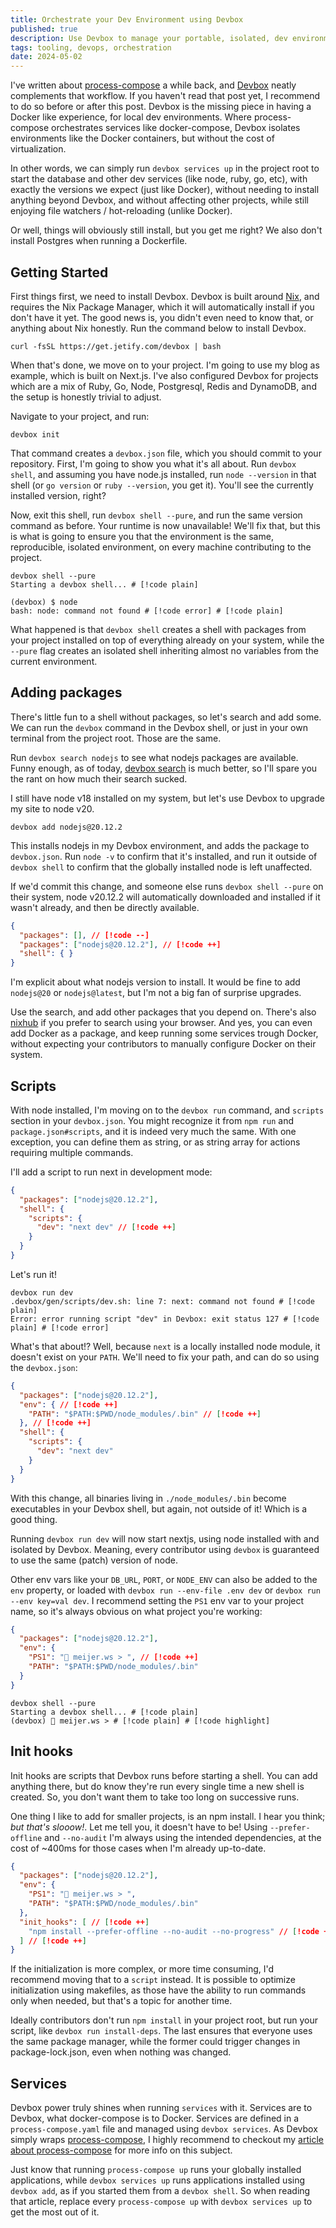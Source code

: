 ```yaml
---
title: Orchestrate your Dev Environment using Devbox
published: true
description: Use Devbox to manage your portable, isolated, dev environment, on any machine.
tags: tooling, devops, orchestration
date: 2024-05-02
---
```


I've written about [process-compose] a while back, and [Devbox] neatly complements that workflow. If you haven't read that post yet, I recommend to do so before or after this post. Devbox is the missing piece in having a Docker like experience, for local dev environments. Where process-compose orchestrates services like docker-compose, Devbox isolates environments like the Docker containers, but without the cost of virtualization.

In other words, we can simply run `devbox services up` in the project root to start the database and other dev services (like node, ruby, go, etc), with exactly the versions we expect (just like Docker), without needing to install anything beyond Devbox, and without affecting other projects, while still enjoying file watchers / hot-reloading (unlike Docker).

Or well, things will obviously still install, but you get me right? We also don't install Postgres when running a Dockerfile.

## Getting Started

First things first, we need to install Devbox. Devbox is built around [Nix], and requires the Nix Package Manager, which it will automatically install if you don't have it yet. The good news is, you didn't even need to know that, or anything about Nix honestly. Run the command below to install Devbox.

```shell
curl -fsSL https://get.jetify.com/devbox | bash
```

When that's done, we move on to your project. I'm going to use my blog as example, which is built on Next.js. I've also configured Devbox for projects which are a mix of Ruby, Go, Node, Postgresql, Redis and DynamoDB, and the setup is honestly trivial to adjust.

Navigate to your project, and run:

```shell
devbox init
```

That command creates a `devbox.json` file, which you should commit to your repository. First, I'm going to show you what it's all about. Run `devbox shell`, and assuming you have node.js installed, run `node --version` in that shell (or `go version` or `ruby --version`, you get it). You'll see the currently installed version, right?

Now, exit this shell, run `devbox shell --pure`, and run the same version command as before. Your runtime is now unavailable! We'll fix that, but this is what is going to ensure you that the environment is the same, reproducible, isolated environment, on every machine contributing to the project.

```shell
devbox shell --pure
Starting a devbox shell... # [!code plain]

(devbox) $ node
bash: node: command not found # [!code error] # [!code plain]
````


What happened is that `devbox shell` creates a shell with packages from your project installed on top of everything already on your system, while the `--pure` flag creates an isolated shell inheriting almost no variables from the current environment.

## Adding packages

There's little fun to a shell without packages, so let's search and add some. We can run the `devbox` command in the Devbox shell, or just in your own terminal from the project root. Those are the same.

Run `devbox search nodejs` to see what nodejs packages are available. Funny enough, as of today, [devbox search] is much better, so I'll spare you the rant on how much their search sucked.

I still have node v18 installed on my system, but let's use Devbox to upgrade my site to node v20.

```shell
devbox add nodejs@20.12.2
```

This installs nodejs in my Devbox environment, and adds the package to `devbox.json`. Run `node -v` to confirm that it's installed, and run it outside of `devbox shell` to confirm that the globally installed node is left unaffected.

If we'd commit this change, and someone else runs `devbox shell --pure` on their system, node v20.12.2 will automatically downloaded and installed if it wasn't already, and then be directly available.

```json
{
  "packages": [], // [!code --]
  "packages": ["nodejs@20.12.2"], // [!code ++]
  "shell": { }
}
```

I'm explicit about what nodejs version to install. It would be fine to add `nodejs@20` or `nodejs@latest`, but I'm not a big fan of surprise upgrades.

Use the search, and add other packages that you depend on. There's also [nixhub] if you prefer to search using your browser. And yes, you can even add Docker as a package, and keep running some services trough Docker, without expecting your contributors to manually configure Docker on their system.

## Scripts

With node installed, I'm moving on to the `devbox run` command, and `scripts` section in your `devbox.json`. You might recognize it from `npm run` and `package.json#scripts`, and it is indeed very much the same. With one exception, you can define them as string, or as string array for actions requiring multiple commands.

I'll add a script to run next in development mode:


```json
{
  "packages": ["nodejs@20.12.2"],
  "shell": {
    "scripts": {
      "dev": "next dev" // [!code ++]
    }
  }
}
```

Let's run it!

```shell
devbox run dev
.devbox/gen/scripts/dev.sh: line 7: next: command not found # [!code plain]
Error: error running script "dev" in Devbox: exit status 127 # [!code plain] # [!code error]
```

What's that about!? Well, because `next` is a locally installed node module, it doesn't exist on your `PATH`. We'll need to fix your path, and can do so using the `devbox.json`:

```json
{
  "packages": ["nodejs@20.12.2"],
  "env": { // [!code ++]
    "PATH": "$PATH:$PWD/node_modules/.bin" // [!code ++]
  }, // [!code ++]
  "shell": {
    "scripts": {
      "dev": "next dev"
    }
  }
}
```

With this change, all binaries living in `./node_modules/.bin` become executables in your Devbox shell, but again, not outside of it! Which is a good thing.

Running `devbox run dev` will now start nextjs, using node installed with and isolated by Devbox. Meaning, every contributor using `devbox` is guaranteed to use the same (patch) version of node.

Other env vars like your `DB_URL`, `PORT`, or `NODE_ENV` can also be added to the `env` property, or loaded with `devbox run --env-file .env dev` or `devbox run --env key=val dev`. I recommend setting the `PS1` env var to your project name, so it's always obvious on what project you're working:

```json
{
  "packages": ["nodejs@20.12.2"],
  "env": {
    "PS1": "📝 meijer.ws > ", // [!code ++]
    "PATH": "$PATH:$PWD/node_modules/.bin"
  }
}
```

```shell
devbox shell --pure
Starting a devbox shell... # [!code plain]
(devbox) 📝 meijer.ws > # [!code plain] # [!code highlight]
```

## Init hooks

Init hooks are scripts that Devbox runs before starting a shell. You can add anything there, but do know they're run every single time a new shell is created. So, you don't want them to take too long on successive runs.

One thing I like to add for smaller projects, is an npm install. I hear you think; _but that's slooow!_. Let me tell you, it doesn't have to be! Using `--prefer-offline` and `--no-audit` I'm always using the intended dependencies, at the cost of ~400ms for those cases when I'm already up-to-date.

```json
{
  "packages": ["nodejs@20.12.2"],
  "env": {
    "PS1": "📝 meijer.ws > ",
    "PATH": "$PATH:$PWD/node_modules/.bin"
  },
  "init_hooks": [ // [!code ++]
    "npm install --prefer-offline --no-audit --no-progress" // [!code ++]
  ] // [!code ++]
}
```

If the initialization is more complex, or more time consuming, I'd recommend moving that to a `script` instead. It is possible to optimize initialization using makefiles, as those have the ability to run commands only when needed, but that's a topic for another time.

Ideally contributors don't run `npm install` in your project root, but run your script, like `devbox run install-deps`. The last ensures that everyone uses the same package manager, while the former could trigger changes in package-lock.json, even when nothing was changed.

## Services

Devbox power truly shines when running `services` with it. Services are to Devbox, what docker-compose is to Docker. Services are defined in a `process-compose.yaml` file and managed using `devbox services`. As Devbox simply wraps [process-compose][process-compose-site], I highly recommend to checkout my [article about process-compose][process-compose] for more info on this subject.

Just know that running `process-compose up` runs your globally installed applications, while `devbox services up` runs applications installed using `devbox add`, as if you started them from a `devbox shell`. So when reading that article, replace every `process-compose up` with `devbox services up` to get the most out of it.

[process-compose]: /articles/improve-your-dev-stack-with-process-compose
[Nix]: https://nixos.org/
[nixhub]: https://nixhub.io/
[Devbox]: https://www.jetify.com/devbox
[devbox search]: https://x.com/jetpack_john/status/1785772078299566451
[process-compose-site]: https://f1bonacc1.github.io/process-compose
